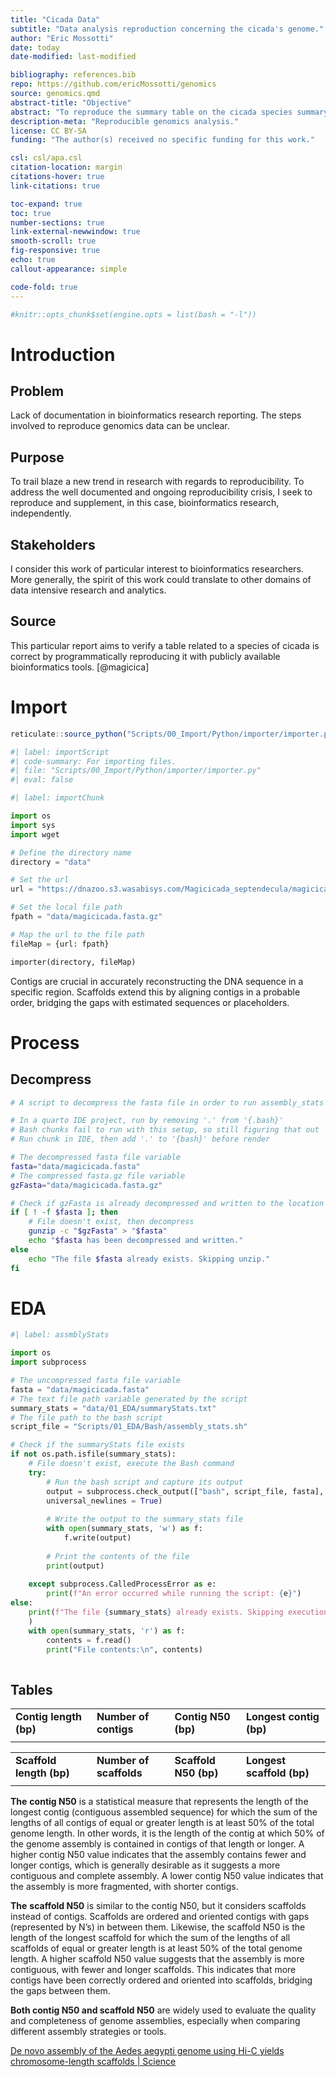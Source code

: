 ```yaml
---
title: "Cicada Data"
subtitle: "Data analysis reproduction concerning the cicada's genome."
author: "Eric Mossotti"
date: today
date-modified: last-modified

bibliography: references.bib
repo: https://github.com/ericMossotti/genomics
source: genomics.qmd
abstract-title: "Objective"
abstract: "To reproduce the summary table on the cicada species summary statistics table."
description-meta: "Reproducible genomics analysis."
license: CC BY-SA
funding: "The author(s) received no specific funding for this work."

csl: csl/apa.csl
citation-location: margin
citations-hover: true
link-citations: true

toc-expand: true
toc: true
number-sections: true
link-external-newwindow: true
smooth-scroll: true
fig-responsive: true
echo: true
callout-appearance: simple

code-fold: true
---
```


```r
#knitr::opts_chunk$set(engine.opts = list(bash = "-l"))
```

# Introduction

## Problem

Lack of documentation in bioinformatics research reporting. The steps involved to reproduce genomics data can be unclear.

## Purpose

To trail blaze a new trend in research with regards to reproducibility. To address the well documented and ongoing reproducibility crisis, I seek to reproduce and supplement, in this case, bioinformatics research, independently.

## Stakeholders

I consider this work of particular interest to bioinformatics researchers. More generally, the spirit of this work could translate to other domains of data intensive research and analytics.

## Source

This particular report aims to verify a table related to a species of cicada is correct by programmatically reproducing it with publicly available bioinformatics tools. [@magicica]

# Import

```r
reticulate::source_python("Scripts/00_Import/Python/importer/importer.py")
```

```python
#| label: importScript
#| code-summary: For importing files.
#| file: "Scripts/00_Import/Python/importer/importer.py"
#| eval: false 

```

```python
#| label: importChunk

import os
import sys
import wget

# Define the directory name
directory = "data"

# Set the url
url = "https://dnazoo.s3.wasabisys.com/Magicicada_septendecula/magicicada_hifiasm.asm.bp.p_ctg_HiC.fasta.gz"

# Set the local file path
fpath = "data/magicicada.fasta.gz"

# Map the url to the file path
fileMap = {url: fpath}

importer(directory, fileMap)
```

Contigs are crucial in accurately reconstructing the DNA sequence in a specific region. Scaffolds extend this by aligning contigs in a probable order, bridging the gaps with estimated sequences or placeholders.

# Process

## Decompress

```bash

# A script to decompress the fasta file in order to run assembly_stats python function on it later.

# In a quarto IDE project, run by removing '.' from '{.bash}' 
# Bash chunks fail to run with this setup, so still figuring that out
# Run chunk in IDE, then add '.' to '{bash}' before render

# The decompressed fasta file variable
fasta="data/magicicada.fasta"
# The compressed fasta.gz file variable
gzFasta="data/magicicada.fasta.gz"

# Check if gzFasta is already decompressed and written to the location
if [ ! -f $fasta ]; then
    # File doesn't exist, then decompress
    gunzip -c "$gzFasta" > "$fasta"
    echo "$fasta has been decompressed and written." 
else
    echo "The file $fasta already exists. Skipping unzip."
fi

```

# EDA

```python
#| label: assmblyStats

import os
import subprocess

# The uncompressed fasta file variable
fasta = "data/magicicada.fasta"
# The text file path variable generated by the script
summary_stats = "data/01_EDA/summaryStats.txt"
# The file path to the bash script
script_file = "Scripts/01_EDA/Bash/assembly_stats.sh"

# Check if the summaryStats file exists
if not os.path.isfile(summary_stats):
    # File doesn't exist, execute the Bash command
    try:
        # Run the bash script and capture its output
        output = subprocess.check_output(["bash", script_file, fasta],
        universal_newlines = True)
        
        # Write the output to the summary_stats file
        with open(summary_stats, 'w') as f:
            f.write(output)
        
        # Print the contents of the file
        print(output)
        
    except subprocess.CalledProcessError as e:
        print(f"An error occurred while running the script: {e}")
else:
    print(f"The file {summary_stats} already exists. Skipping execution.\n"
    )
    with open(summary_stats, 'r') as f:
        contents = f.read()
        print("File contents:\n", contents)
    
```

## Tables

|                        |                       |                     |                         |
|------------------------|-----------------------|---------------------|-------------------------|
| **Contig length (bp)** | **Number of contigs** | **Contig N50 (bp)** | **Longest contig (bp)** |
|                        |                       |                     |                         |

|                          |                         |                       |                           |
|--------------------------|-------------------------|-----------------------|---------------------------|
| **Scaffold length (bp)** | **Number of scaffolds** | **Scaffold N50 (bp)** | **Longest scaffold (bp)** |
|                          |                         |                       |                           |

**The** **contig N50** is a statistical measure that represents the length of the longest contig (contiguous assembled sequence) for which the sum of the lengths of all contigs of equal or greater length is at least 50% of the total genome length. In other words, it is the length of the contig at which 50% of the genome assembly is contained in contigs of that length or longer. A higher contig N50 value indicates that the assembly contains fewer and longer contigs, which is generally desirable as it suggests a more contiguous and complete assembly. A lower contig N50 value indicates that the assembly is more fragmented, with shorter contigs.

**The** **scaffold N50** is similar to the contig N50, but it considers scaffolds instead of contigs. Scaffolds are ordered and oriented contigs with gaps (represented by N's) in between them. Likewise, the scaffold N50 is the length of the longest scaffold for which the sum of the lengths of all scaffolds of equal or greater length is at least 50% of the total genome length. A higher scaffold N50 value suggests that the assembly is more contiguous, with fewer and longer scaffolds. This indicates that more contigs have been correctly ordered and oriented into scaffolds, bridging the gaps between them.

**Both contig N50 and scaffold N50** are widely used to evaluate the quality and completeness of genome assemblies, especially when comparing different assembly strategies or tools.

[De novo assembly of the Aedes aegypti genome using Hi-C yields chromosome-length scaffolds \| Science](https://www.science.org/doi/10.1126/science.aal3327)

```mermaid

```
